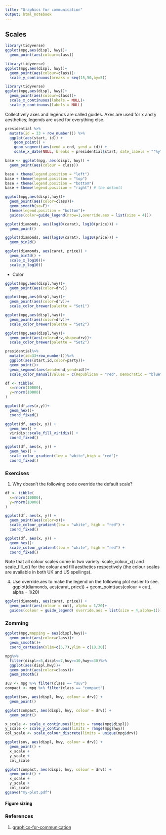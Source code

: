 ```yaml
---
title: "Graphics for communication"
output: html_notebook
---
```

## Scales
```r
library(tidyverse)
ggplot(mpg,aes(displ, hwy))+
  geom_point(aes(colour=class))

library(tidyverse)
ggplot(mpg,aes(displ, hwy))+
  geom_point(aes(colour=class))+
  scale_y_continuous(breaks = seq(15,50,by=5))

library(tidyverse)
ggplot(mpg,aes(displ, hwy))+
  geom_point(aes(colour=class))+
  scale_x_continuous(labels = NULL)+
  scale_y_continuous(labels = NULL)
```
Collectively axes and legends are called guides. Axes are used for x and y aesthetics; legends are used for everything else.

```r
presidential %>%
  mutate(id = 33 + row_number()) %>%
  ggplot(aes(start, id)) +
    geom_point() +
    geom_segment(aes(xend = end, yend = id)) +
    scale_x_date(NULL, breaks = presidential$start, date_labels = "'%y")
```

```r
base <- ggplot(mpg, aes(displ, hwy)) +
  geom_point(aes(colour = class))

base + theme(legend.position = "left")
base + theme(legend.position = "top")
base + theme(legend.position = "bottom")
base + theme(legend.position = "right") # the default
```

```r
ggplot(mpg,aes(displ,hwy))+
  geom_point(aes(color=class))+
  geom_smooth(se=F)+
  theme(legend.position = "bottom")+
  guides(color=guide_legend(nrow=1,override.aes = list(size = 4)))
```

```r
ggplot(diamonds, aes(log10(carat), log10(price))) +
  geom_point()

ggplot(diamonds, aes(log10(carat), log10(price))) +
  geom_bin2d()
```

```r
ggplot(diamonds, aes(carat, price)) +
  geom_bin2d() + 
  scale_x_log10()+
  scale_y_log10()
```

* Color
```r
ggplot(mpg,aes(displ,hwy))+
  geom_point(aes(color=drv))

ggplot(mpg,aes(displ,hwy))+
  geom_point(aes(color=drv))+
  scale_color_brewer(palette = "Set1")

ggplot(mpg,aes(displ,hwy))+
  geom_point(aes(color=drv))+
  scale_color_brewer(palette = "Set2")

ggplot(mpg,aes(displ,hwy))+
  geom_point(aes(color=drv,shape=drv))+
  scale_color_brewer(palette = "Set2")
```

```r
presidential%>%
  mutate(id=33+row_number())%>%
  ggplot(aes(start,id,color=party))+
  geom_point()+
  geom_segment(aes(xend=end,yend=id))+
  scale_color_manual(values = c(Republican = "red", Democratic = "blue"))
```

```r
df <- tibble(
  x=rnorm(10000),
  y=rnorm(10000)
)

ggplot(df,aes(x,y))+
  geom_hex()+
  coord_fixed()

ggplot(df, aes(x, y)) +
  geom_hex() +
  viridis::scale_fill_viridis() +
  coord_fixed()

ggplot(df, aes(x, y)) +
  geom_hex() +
  scale_color_gradient(low = "white",high = "red")+
  coord_fixed()
```

### Exercises
1. Why doesn’t the following code override the default scale?
```r
df <- tibble(
  x=rnorm(10000),
  y=rnorm(10000)
)

ggplot(df, aes(x, y)) +
  geom_point(aes(color=x))+
  scale_colour_gradient(low = "white", high = "red") +
  coord_fixed()

ggplot(df, aes(x, y)) +
  geom_hex()+
  scale_colour_gradient(low = "white", high = "red") +
  coord_fixed()

```

Note that all colour scales come in two variety: scale_colour_x() and scale_fill_x() for the colour and fill aesthetics respectively (the colour scales are available in both UK and US spellings).

4. Use override.aes to make the legend on the following plot easier to see.
ggplot(diamonds, aes(carat, price)) +
  geom_point(aes(colour = cut), alpha = 1/20)
```r
ggplot(diamonds, aes(carat, price)) +
  geom_point(aes(colour = cut), alpha = 1/20)+
  guides(colour = guide_legend( override.aes = list(size = 4,alpha=1)))
```
### Zomming
```r
ggplot(mpg,mapping = aes(displ,hwy))+
  geom_point(aes(color=class))+
  geom_smooth()+
  coord_cartesian(xlim=c(5,7),ylim = c(10,30))

mpg%>%
  filter(displ>=5,displ<=7,hwy>=10,hwy<=30)%>%
  ggplot(aes(displ,hwy))+
  geom_point(aes(color=class))+
  geom_smooth()
```


```r
suv <- mpg %>% filter(class == "suv")
compact <- mpg %>% filter(class == "compact")

ggplot(suv, aes(displ, hwy, colour = drv)) +
  geom_point()

ggplot(compact, aes(displ, hwy, colour = drv)) +
  geom_point()
```
```r
x_scale <- scale_x_continuous(limits = range(mpg$displ))
y_scale <- scale_y_continuous(limits = range(mpg$hwy))
col_scale <- scale_colour_discrete(limits = unique(mpg$drv))

ggplot(suv, aes(displ, hwy, colour = drv)) +
  geom_point() +
  x_scale +
  y_scale +
  col_scale

ggplot(compact, aes(displ, hwy, colour = drv)) +
  geom_point() +
  x_scale +
  y_scale +
  col_scale
ggsave("my-plot.pdf")
```

#### Figure sizing

### References
1. [graphics-for-communication](https://r4ds.had.co.nz/graphics-for-communication.html)



